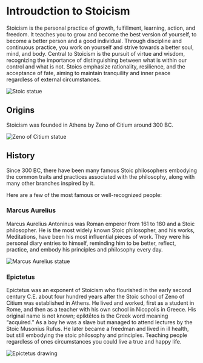 # Introudction to Stoicism 

Stoicism is the personal practice of growth, fulfillment, learning, action, and freedom. 
It teaches you to grow and become the best version of yourself, to become a better person and a good individual.
Through discipline and continuous practice, you work on yourself and strive towards a better soul, mind, and body.
Central to Stoicism is the pursuit of virtue and wisdom, recognizing the importance of distinguishing between what is within our control and what is not.
Stoics emphasize rationality, resilience, and the acceptance of fate, aiming to maintain tranquility and inner peace regardless of external circumstances.

![Stoic statue](../public/assets/stoic-statue.jpg)

## Origins

Stoicism was founded in Athens by Zeno of Citium around 300 BC.

![Zeno of Citium statue](../public/assets/zeno-of-citium.webp)

## History

Since 300 BC, there have been many famous Stoic philosophers embodying the common traits and practices associated with the philosophy, along with many other branches inspired by it.

Here are a few of the most famous or well-recognized people:

### Marcus Aurelius

Marcus Aurelius Antoninus was Roman emperor from 161 to 180 and a Stoic philosopher. 
He is the most widely known Stoic philosopher, and his works, Meditations, have been his most influential pieces of work. 
They were his personal diary entries to himself, reminding him to be better, reflect, practice, and embody his principles and philosophy every day.

![Marcus Aurelius statue](../public/assets/marcus-aurelius-statue.jpg)

### Epictetus

Epictetus was an exponent of Stoicism who flourished in the early second century C.E. about four hundred years after the Stoic school of Zeno of Citium was established in Athens.
He lived and worked, first as a student in Rome, and then as a teacher with his own school in Nicopolis in Greece. His original name is not known; epiktētos is the Greek word meaning “acquired.” 
As a boy he was a slave but managed to attend lectures by the Stoic Musonius Rufus. He later became a freedman and lived in ill health, but still embodying the stoic philosophy and principles.
Teaching people regardless of ones circumstances you could live a true and happy life.

![Epictetus drawing](../public/assets/epictetus-drawing.jpg)

